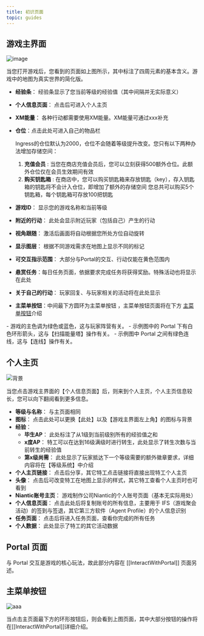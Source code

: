 ```yaml
---
title: 初识页面
topic: guides
---
```


## 游戏主界面

![image](./assets/UI-introduce.png)

当您打开游戏后，您看到的页面如上图所示，其中标注了四周元素的基本含义。游戏中的地图为真实世界的简化版。

- **经验条**： 经验条显示了您当前等级的经验值（其中间隔并无实际意义）
- **个人信息页面**： 点击后可进入个人主页
- **XM能量**： 各种行动都需要使用XM能量。XM能量可通过xxx补充
- **仓位**：点击此处可进入自己的物品栏

   Ingress的仓位默认为2000，仓位不会随着等级提升改变。您只有以下两种办法增加存储空间：
   1. **充值会员** :
      当您在商店充值会员后，您可以立刻获得500额外仓位。此额外仓位仅在会员生效期间有效
   2. **购买钥匙箱** :
      在商店中，您可以购买钥匙箱来存放钥匙（key），存入钥匙箱的钥匙将不会计入仓位，即增加了额外的存储空间
      您总共可以购买5个钥匙箱，每个钥匙箱可存放100把钥匙
- **游戏ID**： 显示您的游戏名称和当前等级
- **附近的行动**： 此处会显示附近玩家（包括自己）产生的行动
- **视角跟随**： 激活后画面将自动根据您所处方位自动旋转
- **显示图层**： 根据不同游戏需求在地图上显示不同的标记
- **可交互指示范围**： 大部分与Portal的交互、行动仅能在黄色范围内
- **悬赏任务**：每日任务页面，依据要求完成任务将获得奖励。特殊活动也将显示在此处
- **关于自己的行动**： 玩家回复、与玩家相关的活动将在此处显示
- **主菜单按钮**：中间最下方圆环为主菜单按钮 ，主菜单按钮页面将在下方 [主菜单按钮](#主菜单按钮)介绍


<Aside>
- 游戏的主色调为绿色或蓝色，这与玩家阵营有关。
- 示例图中的 Portal 下有白色环形箭头，这与【扫描能量塔】操作有关。
- 示例图中 Portal 之间有绿色连线，这与【连线】操作有关。
</Aside>

## 个人主页

![背景](./assets/UI-Personal.png)

当您点击游戏主界面的【个人信息页面】后，则来到个人主页，个人主页信息较长，您可以向下翻阅看到更多信息。

- **等级与名称**： 与主页面相同
- **图标**： 点击此处可以更换【此处】以及【游戏主界面左上角】的图标与背景
- **经验**： 
   - **毕生AP**： 此处标注了从1级到当前级别所有的经验值之和
   - **x度AP**： 特工可以在达到16级满级时进行转生，此处显示了转生次数与当前转生的经验值
   - **第x级尚需**： 此处显示了玩家抵达下一个等级需要的额外徽章要求，详细内容将在【等级系统】中介绍
- **个人主页链接**： 点击后分享，其它特工点击链接将直接出现特工个人主页
- **头像**： 点击后可改变特工在地图上显示的样式，其它特工查看个人主页时也可看到
- **Niantic账号主页**： 游戏制作公司Niantic的个人账号页面（基本无实际用处）
- **个人信息页面**： 点击此处后将复制账号的所有信息，主要用于 IFS（游戏聚会活动）的签到与签退，其它第三方软件（Agent Profile）的个人信息识别
- **任务页面**： 点击后将进入任务页面，查看你完成的所有任务
- **个人数据**： 此处显示了特工的其它活动数据

## Portal 页面

与 Portal 交互是游戏的核心玩法，故此部分内容在 [[InteractWithPortal]] 页面另述。

## 主菜单按钮

![aaa](./assets/MainMenuBotton.png)

当点击主页面最下方的环形按钮后，则会看到上图页面，其中大部分按钮的操作将在[[InteractWithPortal]]详细介绍。